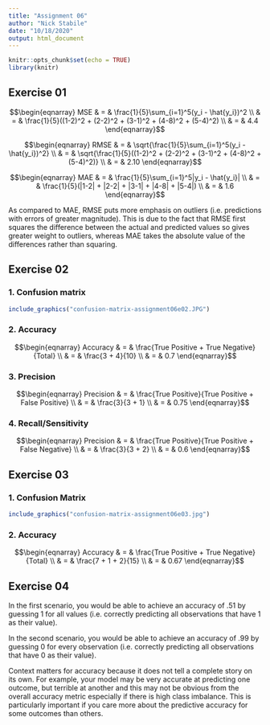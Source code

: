 ```yaml
---
title: "Assignment 06"
author: "Nick Stabile"
date: "10/18/2020"
output: html_document
---
```


```r
knitr::opts_chunk$set(echo = TRUE)
library(knitr)
```

## Exercise 01

$$\begin{eqnarray}
MSE & = & \frac{1}{5}\sum_{i=1}^5(y_i - \hat{y_i})^2 \\
& = & \frac{1}{5}((1-2)^2 + (2-2)^2 + (3-1)^2 + (4-8)^2 + (5-4)^2) \\
& = & 4.4
\end{eqnarray}$$

$$\begin{eqnarray}
RMSE & = & \sqrt{\frac{1}{5}\sum_{i=1}^5(y_i - \hat{y_i})^2} \\
& = & \sqrt{\frac{1}{5}((1-2)^2 + (2-2)^2 + (3-1)^2 + (4-8)^2 + (5-4)^2)} \\
& = & 2.10
\end{eqnarray}$$

$$\begin{eqnarray}
MAE & = & \frac{1}{5}\sum_{i=1}^5|y_i - \hat{y_i}| \\
& = & \frac{1}{5}(|1-2| + |2-2| + |3-1| + |4-8| + |5-4|) \\
& = & 1.6
\end{eqnarray}$$

As compared to MAE, RMSE puts more emphasis on outliers (i.e. predictions with errors of greater magnitude). This is due to the fact that RMSE first squares the difference between the actual and predicted values so gives greater weight to outliers, whereas MAE takes the absolute value of the differences rather than squaring. 

## Exercise 02

### 1. Confusion matrix
```r
include_graphics("confusion-matrix-assignment06e02.JPG")
```

### 2. Accuracy
$$\begin{eqnarray}
Accuracy & = & \frac{True Positive + True Negative}{Total} \\
& = & \frac{3 + 4}{10} \\
& = & 0.7
\end{eqnarray}$$

### 3. Precision
$$\begin{eqnarray}
Precision & = & \frac{True Positive}{True Positive + False Positive} \\
& = & \frac{3}{3 + 1} \\
& = & 0.75
\end{eqnarray}$$

### 4. Recall/Sensitivity
$$\begin{eqnarray}
Precision & = & \frac{True Positive}{True Positive + False Negative} \\
& = & \frac{3}{3 + 2} \\
& = & 0.6
\end{eqnarray}$$

## Exercise 03

### 1. Confusion Matrix
```r
include_graphics("confusion-matrix-assignment06e03.jpg")
```

### 2. Accuracy
$$\begin{eqnarray}
Accuracy & = & \frac{True Positive + True Negative}{Total} \\
& = & \frac{7 + 1 + 2}{15} \\
& = & 0.67
\end{eqnarray}$$

## Exercise 04
In the first scenario, you would be able to achieve an accuracy of .51 by guessing 1 for all values (i.e. correctly predicting all observations that have 1 as their value).

In the second scenario, you would be able to achieve an accuracy of .99 by guessing 0 for every observation (i.e. correctly predicting all observations that have 0 as their value). 

Context matters for accuracy because it does not tell a complete story on its own. For example, your model may be very accurate at predicting one outcome, but terrible at another and this may not be obvious from the overall accuracy metric especially if there is high class imbalance. This is particularly important if you care more about the predictive accuracy for some outcomes than others. 



